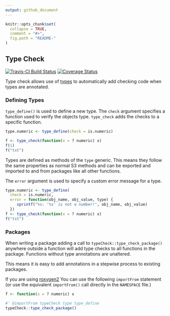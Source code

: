 ```yaml
---
output: github_document
---
```


<!-- README.md is generated from README.Rmd. Please edit that file -->

```r
knitr::opts_chunk$set(
  collapse = TRUE,
  comment = "#>",
  fig.path = "README-"
)
```

## Type Check ##
[![Travis-CI Build Status](https://travis-ci.org/jimhester/typeCheck.svg?branch=master)](https://travis-ci.org/jimhester/typeCheck)
[![Coverage Status](https://img.shields.io/codecov/c/github/jimhester/typeCheck/master.svg)](https://codecov.io/github/jimhester/typeCheck?branch=master)

Type check allows use of [types](https://github.com/jimhester/types) to
automatically add checking code when types are annotated.

### Defining Types ###

`type_define()` is used to define a new type. The `check` argument specifies
a function used to verify the objects type. `type_check` adds the checks to a
specific function.

```r
type.numeric <- type_define(check = is.numeric)

f <- type_check(function(x = ? numeric) x)
f(1)
f("txt")
```

Types are defined as methods of the `type` generic. This means they follow the
same properties as normal S3 methods and can be exported and imported
to and from packages like all other functions.

The `error` argument is used to specify a custom error message for a type.

```r
type.numeric <- type_define(
  check = is.numeric,
  error = function(obj_name, obj_value, type) {
     sprintf("%s: '%s' is not a number!", obj_name, obj_value)
  })
f <- type_check(function(x = ? numeric) x)
f("txt")
```

### Packages ###

When writing a package adding a call to `typeCheck::type_check_package()`
anywhere outside a function will add type checks to all functions in the
package. Functions without type annotations are unaltered.

This means it is easy to add annotations in a stepwise process to existing
packages.

If you are using [roxygen2](https://github.com/klutometis/roxygen) You can use
the following `importFrom` statement (or use the equivalent `importFrom()` call directly
in the `NAMESPACE` file.)

```r
f <- function(x = ? numeric) x

#' @importFrom typeCheck type type_define
typeCheck::type_check_package()
```
